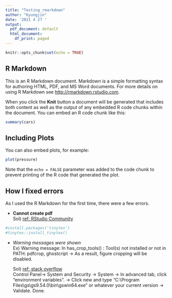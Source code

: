 ```yaml
---
title: "Testing_rmarkdown"
author: "Kyungjin"
date: '2021 4 27 '
output:
  pdf_document: default
  html_document:
    df_print: paged
---
```


```r
knitr::opts_chunk$set(echo = TRUE)
```

## R Markdown

This is an R Markdown document. Markdown is a simple formatting syntax for authoring HTML, PDF, and MS Word documents. For more details on using R Markdown see <http://rmarkdown.rstudio.com>.

When you click the **Knit** button a document will be generated that includes both content as well as the output of any embedded R code chunks within the document. You can embed an R code chunk like this:

```r
summary(cars)
```

## Including Plots

You can also embed plots, for example:

```r
plot(pressure)
```

Note that the `echo = FALSE` parameter was added to the code chunk to prevent printing of the R code that generated the plot.

## How I fixed errors

As I used the R Markdown for the first time, there were a few errors.

- **Cannot create pdf**  
Sol) [ref: RStudio Community](https://community.rstudio.com/t/r-studio-is-not-recognizing-miktex-download/30665/4)  
```r
#install.packages('tinytex')
#tinytex::install_tinytex()
```

- *Warning messages were shown*  
Ex) Warning message: In has_crop_tools() : Tool(s) not installed or not in PATH: pdfcrop, ghostcript -> As a result, figure cropping will be disabled.  
  
  Sol) [ref: stack overflow](https://stackoverflow.com/questions/66305776/got-knit-issue-with-r)  
  Control Panel-> System and Security -> System -> In advanced tab, click "environment variables". -> Click new and type "C:\\Program Files\\gs\\gs9.54.0\\bin\\gswin64.exe" or whatever your current version -> Validate. Done.
